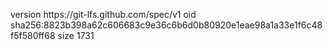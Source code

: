 version https://git-lfs.github.com/spec/v1
oid sha256:8823b398a62c606683c9e36c6b6d0b80920e1eae98a1a33e1f6c48f5f580ff68
size 1731
